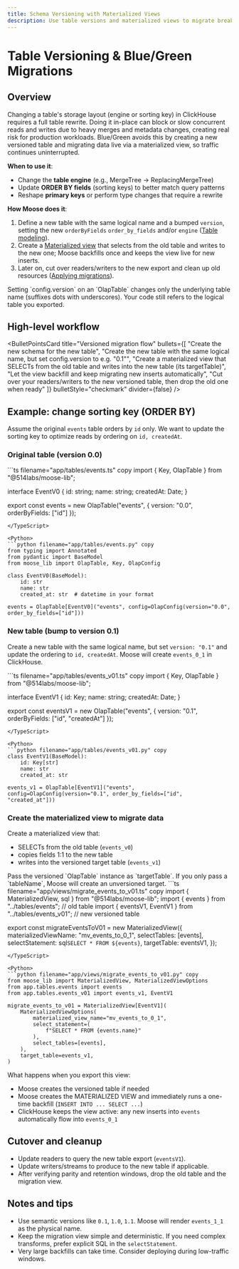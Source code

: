 ```yaml
---
title: Schema Versioning with Materialized Views
description: Use table versions and materialized views to migrate breaking schema changes safely
---
```



# Table Versioning & Blue/Green Migrations

<LanguageSwitcher />

## Overview

Changing a table's storage layout (engine or sorting key) in ClickHouse requires a full table rewrite. Doing it in-place can block or slow concurrent reads and writes due to heavy merges and metadata changes, creating real risk for production workloads. Blue/Green avoids this by creating a new versioned table and migrating data live via a materialized view, so traffic continues uninterrupted.

**When to use it**: 
- Change the **table engine** (e.g., MergeTree → ReplacingMergeTree)
- Update **ORDER BY fields** (sorting keys) to better match query patterns
- Reshape **primary keys** or perform type changes that require a rewrite

**How Moose does it**:
1. Define a new table with the same logical name and a bumped `version`, setting the new <TypeScript inline> `orderByFields`</TypeScript><Python inline> `order_by_fields`</Python> and/or `engine` ([Table modeling](/moose/olap/model-table)).
2. Create a [Materialized view](/moose/olap/model-materialized-view) that selects from the old table and writes to the new one; Moose backfills once and keeps the view live for new inserts.
3. Later on, cut over readers/writers to the new export and clean up old resources ([Applying migrations](/moose/olap/apply-migrations)).


<Callout type="info" title="Version configuration">
Setting `config.version` on an `OlapTable` changes only the underlying table name (suffixes dots with underscores). Your code still refers to the logical table you exported.
</Callout>

## High-level workflow

<BulletPointsCard
  title="Versioned migration flow"
  bullets={[
    "Create the new schema for the new table",
    "Create the new table with the same logical name, but set config.version to e.g. \"0.1\"",
    "Create a materialized view that SELECTs from the old table and writes into the new table (its targetTable)",
    "Let the view backfill and keep migrating new inserts automatically",
    "Cut over your readers/writers to the new versioned table, then drop the old one when ready"
  ]}
  bulletStyle="checkmark"
  divider={false}
/>

## Example: change sorting key (ORDER BY)

Assume the original `events` table orders by `id` only. We want to update the
sorting key to optimize reads by ordering on `id, createdAt`.

### Original table (version 0.0)

<TypeScript>
```ts filename="app/tables/events.ts" copy
import { Key, OlapTable } from "@514labs/moose-lib";

interface EventV0 {
  id: string;
  name: string;
  createdAt: Date;
}

export const events = new OlapTable<EventV0>("events", { version: "0.0", orderByFields: ["id"] });
```
</TypeScript>

<Python>
```python filename="app/tables/events.py" copy
from typing import Annotated
from pydantic import BaseModel
from moose_lib import OlapTable, Key, OlapConfig

class EventV0(BaseModel):
    id: str
    name: str
    created_at: str  # datetime in your format

events = OlapTable[EventV0]("events", config=OlapConfig(version="0.0", order_by_fields=["id"]))
```
</Python>

### New table (bump to version 0.1)

Create a new table with the same logical name, but set `version: "0.1"` and update the ordering to `id, createdAt`. Moose will create `events_0_1` in ClickHouse.

<TypeScript>
```ts filename="app/tables/events_v01.ts" copy
import { Key, OlapTable } from "@514labs/moose-lib";

interface EventV1 {
  id: Key<string>;
  name: string;
  createdAt: Date;
}

export const eventsV1 = new OlapTable<EventV1>("events", { version: "0.1", orderByFields: ["id", "createdAt"] });
```
</TypeScript>

<Python>
```python filename="app/tables/events_v01.py" copy
class EventV1(BaseModel):
    id: Key[str]
    name: str
    created_at: str

events_v1 = OlapTable[EventV1]("events", config=OlapConfig(version="0.1", order_by_fields=["id", "created_at"]))
```
</Python>

### Create the materialized view to migrate data

Create a materialized view that:
- SELECTs from the old table (`events_v0`)
- copies fields 1:1 to the new table
- writes into the versioned target table (`events_v1`)

<Callout type="warning">
Pass the versioned `OlapTable` instance as `targetTable`. If you only pass a `tableName`, Moose will create an unversioned target.
</Callout>

<TypeScript>
```ts filename="app/views/migrate_events_to_v01.ts" copy
import { MaterializedView, sql } from "@514labs/moose-lib";
import { events } from "../tables/events";        // old table
import { eventsV1, EventV1 } from "../tables/events_v01";  // new versioned table

export const migrateEventsToV01 = new MaterializedView<EventV1>({
  materializedViewName: "mv_events_to_0_1",
  selectTables: [events],
  selectStatement: sql`
    SELECT * FROM ${events}
  `,
  targetTable: eventsV1,
});
```
</TypeScript>

<Python>
```python filename="app/views/migrate_events_to_v01.py" copy
from moose_lib import MaterializedView, MaterializedViewOptions
from app.tables.events import events
from app.tables.events_v01 import events_v1, EventV1

migrate_events_to_v01 = MaterializedView[EventV1](
    MaterializedViewOptions(
        materialized_view_name="mv_events_to_0_1",
        select_statement=(
            f"SELECT * FROM {events.name}"
        ),
        select_tables=[events],
    ),
    target_table=events_v1,
)
```
</Python>

What happens when you export this view:
- Moose creates the versioned table if needed
- Moose creates the MATERIALIZED VIEW and immediately runs a one-time backfill (`INSERT INTO ... SELECT ...`)
- ClickHouse keeps the view active: any new inserts into `events` automatically flow into `events_0_1`

## Cutover and cleanup

- Update readers to query the new table export (`eventsV1`).
- Update writers/streams to produce to the new table if applicable.
- After verifying parity and retention windows, drop the old table and the migration view.

## Notes and tips

- Use semantic versions like `0.1`, `1.0`, `1.1`. Moose will render `events_1_1` as the physical name.
- Keep the migration view simple and deterministic. If you need complex transforms, prefer explicit SQL in the `selectStatement`.
- Very large backfills can take time. Consider deploying during low-traffic windows.


